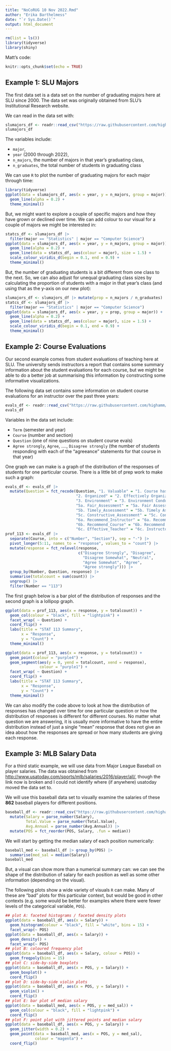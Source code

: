 ```yaml
---
title: "NoCoRUG 10 Nov 2022.Rmd"
author: "Erika Barthelmess"
date: "`r Sys.Date()`"
output: html_document
---
```


```r
rm(list = ls())
library(tidyverse)
library(shiny)
```
Matt's code:

```r
knitr::opts_chunk$set(echo = TRUE)
```

## Example 1: SLU Majors

The first data set is a data set on the number of graduating majors here at SLU since 2000. The data set was originally obtained from SLU's Institutional Research website.

We can read in the data set with:

```r
slumajors_df <- readr::read_csv("https://raw.githubusercontent.com/highamm/nocorugs/main/data/slumajors.csv")
slumajors_df
```

The variables include:

* `major`,
* `year` (2000 through 2022),
* `n_majors`, the number of majors in that year's graduating class,
* `n_graduates`, the total number of students in graduating class

We can use `R` to plot the number of graduating majors for each major through time:

```r
library(tidyverse)
ggplot(data = slumajors_df, aes(x = year, y = n_majors, group = major)) +
  geom_line(alpha = 0.2) +
  theme_minimal()
```

But, we might want to explore a couple of specific majors and how they have grown or declined over time. We can add colour to our visual for a couple of majors we might be interested in:

```r
statcs_df <- slumajors_df |>
  filter(major == "Statistics" | major == "Computer Science")
ggplot(data = slumajors_df, aes(x = year, y = n_majors, group = major)) +
  geom_line(alpha = 0.2) +
  geom_line(data = statcs_df, aes(colour = major), size = 1.5) +
  scale_colour_viridis_d(begin = 0.1, end = 0.9) +
  theme_minimal()
```

But, the number of graduating students is a bit different from one class to the next. So, we can also adjust for unequal graduating class sizes by calculating the proportion of students with a major in that year's class (and using that as the y-axis on our new plot):

```r
slumajors_df <- slumajors_df |> mutate(prop = n_majors / n_graduates)
statcs_df <- slumajors_df |> 
  filter(major == "Statistics" | major == "Computer Science")
ggplot(data = slumajors_df, aes(x = year, y = prop, group = major)) +
  geom_line(alpha = 0.2) +
  geom_line(data = statcs_df, aes(colour = major), size = 1.5) +
  scale_colour_viridis_d(begin = 0.1, end = 0.9) +
  theme_minimal()
```

## Example 2: Course Evaluations

Our second example comes from student evaluations of teaching here at SLU. The university sends instructors a report that contains some summary information about the student evaluations for each course, but we might be able to do a better job at summarising this information by constructing some informative visualizations.

The following data set contains some information on student course evaluations for an instructor over the past three years:

```r
evals_df <- readr::read_csv("https://raw.githubusercontent.com/highamm/nocorugs/main/data/evals.csv")
evals_df
```

Variables in the data set include:

* `Term` (semester and year)
* `Course` (number and section)
* `Question` (one of nine questions on student course evals)
* `Agree strongly`, `Agree`, ...., `Disagree strongly` (the number of students responding with each of the "agreeance" statements for that course in that year)

One graph we can make is a graph of the distribution of the responses of students for one particular course. There is a little bit of prep work to make such a graph:

```r
evals_df <- evals_df |>
  mutate(Question = fct_recode(Question, "1. Valuable" = "1. Course has been a valuable educational experience",
                               "2. Organized" = "2. Effectively Organized",
                               "3. Environment" = "3. Environment Conducive to Learning", 
                               "5a. Fair_Assessment" = "5a. Fair Assessment of Student work",
                               "5b. Timely_Assessment" = "5b. Timely Assessment of Student Work",
                               "5c. Constructive_Assessment" = "5c. Constructive Assessment of Student Work",
                               "6a. Recommend_Instructor" = "6a. Recommend Instructor to another student",
                               "6b. Recommend_Course" = "6b. Recommend Course to another student",
                               "6c. Effective_Teacher" = "6c. Instructor was an effective teacher"))
prof_113 <- evals_df |> 
  separate(Course, into = c("Number", "Section"), sep = "-") |>
  pivot_longer(5:11, names_to = "response", values_to = "count") |>
  mutate(response = fct_relevel(response,
                                c("Disagree Strongly", "Disagree", 
                                  "Disagree Somewhat", "Neutral",
                                  "Agree Somewhat", "Agree",
                                  "Agree strongly"))) |>
  group_by(Number, Question, response) |>
  summarise(totalcount = sum(count)) |>
  ungroup() |>
  filter(Number == "113")
```

The first graph below is a bar plot of the distribution of responses and the second graph is a lollipop graph.

```r
ggplot(data = prof_113, aes(x = response, y = totalcount)) +
  geom_col(colour = "black", fill = "lightpink") +
  facet_wrap( ~ Question) +
  coord_flip() + 
  labs(title = "STAT 113 Summary",
       x = "Response",
       y = "Count") +
  theme_minimal()
```

```r
ggplot(data = prof_113, aes(x = response, y = totalcount)) +
  geom_point(colour = "purple4") +
  geom_segment(aes(y = 0, yend = totalcount, xend = response), 
               colour = "purple1") +
  facet_wrap( ~ Question) +
  coord_flip() + 
  labs(title = "STAT 113 Summary",
       x = "Response",
       y = "Count") +
  theme_minimal()
```

We can also modify the code above to look at how the distribution of responses has changed over time for one particular question or how the distribution of responses is different for different courses. No matter what question we are answering, it is usually more informative to have the entire distribution instead of just a single "mean" response that does not give an idea about how the responses are spread or how many students are giving each response.

## Example 3: MLB Salary Data

For a third static example, we will use data from Major League Baseball on player salaries. The data was obtained from <http://www.usatoday.com/sports/mlb/salaries/2016/player/all/>, though the link now is broken and I could not identify where (if anywhere) usatoday moved the data set to.

We will use this baseball data set to visually examine the salaries of these __862__ baseball players for different positions.

```r
baseball_df <- readr::read_csv("https://raw.githubusercontent.com/highamm/nocorugs/main/data/mlb2016.csv") |>
  mutate(Salary = parse_number(Salary),
         Total.Value = parse_number(Total.Value),
         Avg.Annual = parse_number(Avg.Annual)) |>
  mutate(POS = fct_reorder(POS, Salary, .fun = median))
```

We will start by getting the median salary of each position numerically:

```r
baseball_med <- baseball_df |> group_by(POS) |>
  summarise(med_sal = median(Salary))
baseball_med
```

But, a visual can show more than a numerical summary can: we can see the shape of the distribution of salary for each position as well as some other information (depending on the visual).

The following plots show a wide variety of visuals `R` can make. Many of these are "bad" plots for this particular context, but would be good in other contexts (e.g. some would be better for examples where there were fewer levels of the categorical variable, `POS`). 

```r
## plot A: faceted histograms / faceted density plots
ggplot(data = baseball_df, aes(x = Salary)) +
  geom_histogram(colour = "black", fill = "white", bins = 15) +
  facet_wrap(~ POS)
ggplot(data = baseball_df, aes(x = Salary)) +
  geom_density() +
  facet_wrap(~ POS)
## plot B: coloured frequency plot
ggplot(data = baseball_df, aes(x = Salary, colour = POS)) +
  geom_freqpoly(bins = 15)
## plot C: side-by-side boxplots
ggplot(data = baseball_df, aes(x = POS, y = Salary)) +
  geom_boxplot() +
  coord_flip()
## plot D: side-by-side violin plots
ggplot(data = baseball_df, aes(x = POS, y = Salary)) +
  geom_violin() +
  coord_flip()
## plot E: bar plot of median salary
ggplot(data = baseball_med, aes(x = POS, y = med_sal)) +
  geom_col(colour = "black", fill = "lightpink") +
  coord_flip()
## plot F: point plot with jittered points and median salary
ggplot(data = baseball_df, aes(x = POS, y = Salary)) +
  geom_jitter(width = 0.2) +
  geom_point(data = baseball_med, aes(x = POS, y = med_sal),
             colour = "magenta") +
  coord_flip()
```

